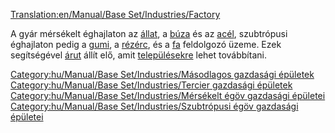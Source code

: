 [[Translation:en/Manual/Base Set/Industries/Factory]]

{{hu/Manual/Base Set/Industries/Gazdasági épületek|név=Gyár
|kép=en/Manual/Base Set/Industries/Factory.png
|caption=Mérsékelt égövi
|image2=Tropic Factory.png
|caption2=Szubtrópusi
|klíma=[[hu/Manual/Éghajlatok#mersekelt|mérsékelt]], [[hu/Manual/Éghajlatok#szubtropusi|szubtrópusi]].
|elfogad=csak mérsékelt éghajlaton:[[hu/Manual/Base Set/Cargos/Állat|állatot]], [[hu/Manual/Base Set/Cargos/Búza|búzát]] és [[hu/Manual/Base Set/Cargos/Acél|acélt]];<br/>csak szubtrópusi éghajlaton: [[hu/Manual/Base Set/Cargos/Gumi|gumit]], [[hu/Manual/Base Set/Cargos/Rézérc|rézércet]], [[hu/Manual/Base Set/Cargos/Fa|fát]].
|előállít=[[hu/Manual/Base Set/Cargos/Áru|árut]].
|megjegyzés= nincs jelen a [[hu/Manual/Éghajlatok#szubarktikus|szubarktikus]] éghajlaton és [[hu/Manual/Éghajlatok#jatekvilag|Játékvilágban]].
}}
A gyár mérsékelt éghajlaton az [[hu/Manual/Base Set/Cargos/Állat|állat]], a [[hu/Manual/Base Set/Cargos/Búza|búza]] és az [[hu/Manual/Base Set/Cargos/Acél|acél]], szubtrópusi éghajlaton pedig a [[hu/Manual/Base Set/Cargos/Gumi|gumi]], a [[hu/Manual/Base Set/Cargos/Rézérc|rézérc]], és a [[hu/Manual/Base Set/Cargos/Fa|fa]] feldolgozó üzeme. Ezek segítségével [[hu/Manual/Base Set/Cargos/Áru|árut]] állít elő, amit [[hu/Manual/Települések|településekre]] lehet továbbítani.

{{hu/Manual/Base Set/Industries/Navbox Gazdasági épületek}}

[[Category:hu/Manual/Base Set/Industries/Másodlagos gazdasági épületek]]
[[Category:hu/Manual/Base Set/Industries/Tercier gazdasági épületek]]
[[Category:hu/Manual/Base Set/Industries/Mérsékelt égöv gazdasági épületei]]
[[Category:hu/Manual/Base Set/Industries/Szubtrópusi égöv gazdasági épületei]]